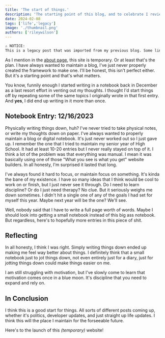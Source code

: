 ```yaml
---
title: 'The start of things.'
description: 'The starting point of this blog, and to celebrate I review a prior notebook entry I made for myself.'
date: 2024-02-08
tags: ['life','legacy']
image: './thumbnail.png'
authors: ['rileywilson']
---
```


```md
⚠️ NOTICE:
This is a legacy post that was imported from my previous blog. Some links may not work, or may contain out-of-date information.
```

As I mention in the [about page](/about), this site is temporary. Or at least that's the plan. I have always wanted to maintain a blog, I've just never properly created the framework to make one. I'll be honest, this isn't perfect either. But it's a starting point and that's what matters.

You know, funnily enough I started writing in a notebook back in December as a last resort effort in venting out my thoughts. I thought I'd start things off by repeating some of the same topics I originally wrote in that first entry. And **yes**, I did end up writing in it more than once.

## Notebook Entry: 12/16/2023
Physically writing things down, huh? I've never tried to take physical notes, or write my thoughts down on paper. I've always wanted to properly maintain a blog or digital notebook. It's just never worked out so I just gave up. I remember the one that I tried to maintain my senior year of High School. It had at least 10-20 entries but I never really stayed on top of it. I think a lot of the problem was that everything was manual. I mean it was basically using one of those "What you see is what you get" website builders. In all honesty, I'm surprised it lasted that long.

I've always found it hard to focus, or maintain focus on something. It's kinda the bane of my existence. I have so many ideas that I think would be cool to work on or finish, but I just never see it through. Do I need to learn discipline? Or do I just need therapy? No clue. But it seriously weighs me down sometimes. I didn't hit a single one of any of the goals I had set for myself this year. Maybe next year will be the one? We'll see.

Well, nobody said that I have to write a full page worth of words. Maybe I should look into getting a small notebook instead of this big ass notebook. But regardless, here's to hopefully more entries in this piece of shit.

## Reflecting
In all honesty, I think I was right. Simply writing things down ended up making me feel way better about things. I definitely think that a small notebook just to jot things down, not even entirely just for a diary, just for jotting things down could make things easier on me.

I am still struggling with motivation, but I've slowly come to learn that motivation comes once in a blue moon. It's discipline that you need to expand and rely on.

## In Conclusion
I think this is a good start for things. All sorts of different posts coming up, whether it's politics, developer updates, and just straight up life updates. I think this will the place I maintain for the forseeable future.

Here's to the launch of this *(temporary)* website!